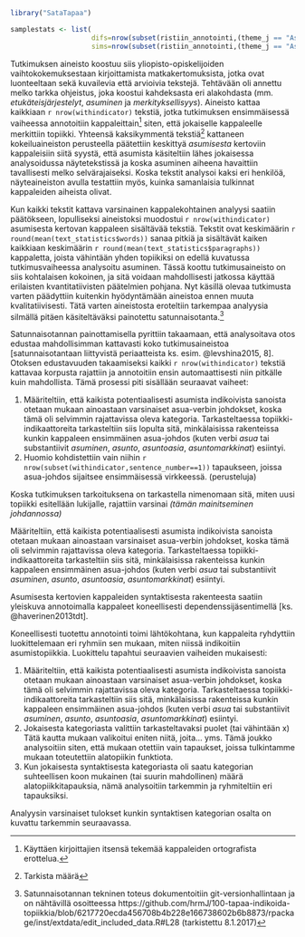 
```r

library("SataTapaa")

samplestats <- list(
                    difs=nrow(subset(ristiin_annotointi,(theme_j == "Asuminen" & theme_k != "Asuminen" | theme_k == "Asuminen" & theme_j != "Asuminen"))),
                    sims=nrow(subset(ristiin_annotointi,(theme_j == "Asuminen" & theme_k == "Asuminen"))))

```

Tutkimuksen aineisto koostuu siis yliopisto-opiskelijoiden vaihtokokemuksestaan
kirjoittamista matkakertomuksista, jotka ovat luonteeltaan sekä
kuvailevia että arvioivia tekstejä.  Tehtävään oli annettu melko tarkka ohjeistus,
joka koostui kahdeksasta eri alakohdasta (mm. *etukäteisjärjestelyt*,
*asuminen* ja *merkityksellisyys*). Aineisto kattaa kaikkiaan `r nrow(withindicator)`
tekstiä, jotka tutkimuksen ensimmäisessä vaiheessa annotoitiin
kappaleittain[^alkup_kpl] siten, että jokaiselle kappaleelle merkittiin
topiikki. Yhteensä kaksikymmentä tekstiä[^tarkm] kattaneen kokeiluaineiston
perusteella päätettiin keskittyä *asumisesta* kertoviin kappaleisiin siitä
syystä, että asumista käsiteltiin lähes jokaisessa analysoidussa näytetekstissä
ja koska asuminen aiheena havaittiin tavallisesti melko selvärajaiseksi. Koska
tekstit analysoi kaksi eri henkilöä, näyteaineiston
avulla testattiin myös, kuinka samanlaisia tulkinnat kappaleiden aiheista
olivat. 

[^alkup_kpl]: Käyttäen kirjoittajien itsensä tekemää  kappaleiden ortografista
erottelua.
[^tarkm]: Tarkista määrä

Kun kaikki tekstit kattava varsinainen kappalekohtainen analyysi saatiin
päätökseen, lopulliseksi aineistoksi muodostui  `r nrow(withindicator)`
asumisesta kertovan kappaleen sisältävää tekstiä. Tekstit ovat
keskimäärin `r round(mean(text_statistics$words))` sanaa pitkiä ja sisältävät
kaiken kaikkiaan keskimäärin `r round(mean(text_statistics$paragraphs))`
kappaletta, joista vähintään yhden topiikiksi on edellä kuvatussa
tutkimusvaiheessa analysoitu asuminen. Tässä koottu tutkimusaineisto on siis
kohtalaisen kokoinen, ja sitä voidaan mahdollisesti jatkossa käyttää erilaisten
kvantitatiivisten päätelmien pohjana. Nyt käsillä olevaa tutkimusta varten päädyttiin
kuitenkin hyödyntämään aineistoa ennen muuta kvalitatiivisesti. Tätä varten
aineistosta eroteltiin tarkempaa analyysia silmällä pitäen
käsiteltäväksi painotettu satunnaisotanta.[^tarkka_menetelma] 


[^tarkka_menetelma]: Satunnaisotannan tekninen toteus dokumentoitiin
git-versionhallintaan ja on nähtävillä osoitteessa
https://github.com/hrmJ/100-tapaa-indikoida-topiikkia/blob/6217720ecda456708b4b228e166738602b6b8873/rpackage/inst/extdata/edit_included_data.R#L28
(tarkistettu 8.1.2017) 


Satunnaisotannan painottamisella pyrittiin takaamaan, että analysoitava
otos edustaa mahdollisimman kattavasti koko tutkimusaineistoa
[satunnaisotantaan liittyvistä periaatteista ks. esim. @levshina2015, 8].
Otoksen edustavuuden takaamiseksi kaikki `r nrow(withindicator)` tekstiä kattavaa korpusta
rajattiin ja annotoitiin ensin automaattisesti niin pitkälle kuin mahdollista. 
Tämä prosessi piti sisällään seuraavat vaiheet:

1. Määriteltiin, että kaikista potentiaalisesti asumista indikoivista sanoista
   otetaan mukaan ainoastaan varsinaiset asua-verbin johdokset, koska tämä oli
   selvimmin rajattavissa oleva kategoria. Tarkasteltaessa
   topiikki-indikaattoreita tarkasteltiin siis lopulta sitä, minkälaisissa rakenteissa
   kunkin kappaleen ensimmäinen asua-johdos (kuten verbi *asua* tai substantiivit
   *asuminen*, *asunto*, *asuntoasia*, *asuntomarkkinat*) esiintyi. 
2. Huomio kohdistettiin vain niihin `r nrow(subset(withindicator,sentence_number==1))`
   tapaukseen, joissa asua-johdos sijaitsee ensimmäisessä virkkeessä. (perusteluja)



Koska tutkimuksen tarkoituksena on tarkastella nimenomaan sitä, miten uusi topiikki
esitellään lukijalle, rajattiin varsinai
*(tämän mainitseminen johdannossa)*

Määriteltiin, että kaikista potentiaalisesti asumista indikoivista sanoista
otetaan mukaan ainoastaan varsinaiset asua-verbin johdokset, koska tämä oli
selvimmin rajattavissa oleva kategoria. Tarkasteltaessa
topiikki-indikaattoreita tarkasteltiin siis sitä, minkälaisissa rakenteissa
kunkin kappaleen ensimmäinen asua-johdos (kuten verbi *asua* tai substantiivit
*asuminen*, *asunto*, *asuntoasia*, *asuntomarkkinat*) esiintyi. 


Asumisesta kertovien kappaleiden syntaktisesta rakenteesta saatiin yleiskuva
annotoimalla kappaleet koneellisesti dependenssijäsentimellä [ks.
@haverinen2013tdt]. 



Koneellisesti tuotettu annotointi toimi lähtökohtana, kun
kappaleita ryhdyttiin luokittelemaan eri ryhmiin sen mukaan, miten niissä
indikoitiin asumistopiikkia. Luokittelu tapahtui seuraavien vaiheiden mukaisesti:

1. Määriteltiin, että kaikista potentiaalisesti asumista indikoivista sanoista
   otetaan mukaan ainoastaan varsinaiset asua-verbin johdokset, koska tämä oli
   selvimmin rajattavissa oleva kategoria. Tarkasteltaessa
   topiikki-indikaattoreita tarkasteltiin siis sitä, minkälaisissa rakenteissa
   kunkin kappaleen ensimmäinen asua-johdos (kuten verbi *asua* tai substantiivit
   *asuminen*, *asunto*, *asuntoasia*, *asuntomarkkinat*) esiintyi. 
2. Jokaisesta kategoriasta valittiin tarkasteltavaksi puolet (tai vähintään x)
   Tätä kautta mukaan valikoitui eniten niitä, joita... yms.
   Tämä joukko analysoitiin siten, että mukaan otettiin vain tapaukset, joissa
   tulkintamme mukaan toteutettiin alatopiikin funktiota.
3. Kun jokaisesta syntaktisesta kategoriasta oli saatu kategorian suhteellisen
   koon mukainen (tai suurin mahdollinen) määrä alatopiikkitapauksia, nämä
   analysoitiin tarkemmin ja ryhmiteltiin eri tapauksiksi.


Analyysin varsinaiset tulokset kunkin syntaktisen kategorian osalta on kuvattu
tarkemmin seuraavassa.
